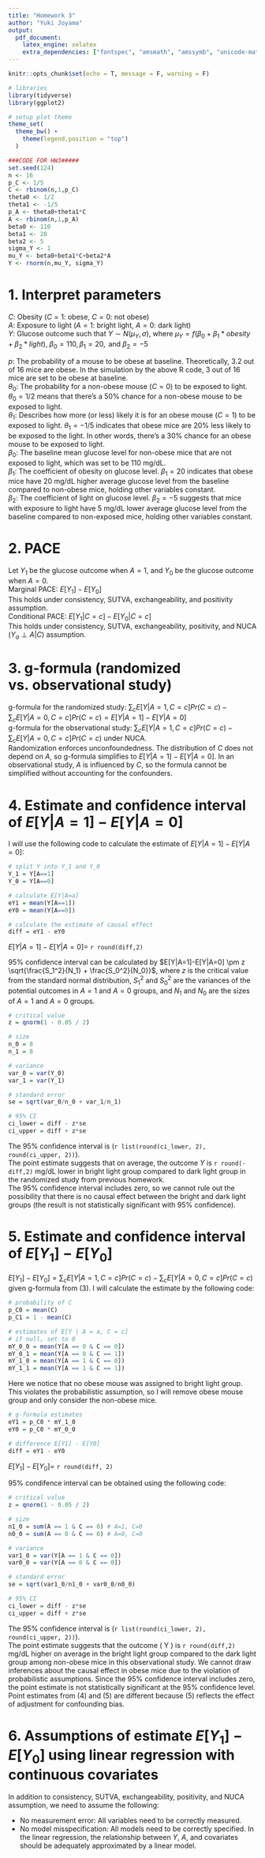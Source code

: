 ```yaml
---
title: "Homework 3"
author: "Yuki Joyama"
output: 
  pdf_document:
    latex_engine: xelatex
    extra_dependencies: ["fontspec", "amsmath", "amssymb", "unicode-math"]
---
```


```r
knitr::opts_chunk$set(echo = T, message = F, warning = F)
```

```r
# libraries
library(tidyverse)
library(ggplot2)

# setup plot theme
theme_set(
  theme_bw() +
    theme(legend.position = "top")
  )

###CODE FOR HW3#####
set.seed(124)
n <- 16
p_C <- 1/5
C <- rbinom(n,1,p_C)
theta0 <- 1/2
theta1 <- -1/5
p_A <- theta0+theta1*C
A <- rbinom(n,1,p_A)
beta0 <- 110
beta1 <- 20
beta2 <- 5
sigma_Y <- 1
mu_Y <- beta0+beta1*C+beta2*A
Y <- rnorm(n,mu_Y, sigma_Y)
```


# 1. Interpret parameters
$C$: Obesity ($C=1$: obese, $C=0$: not obese)    
$A$: Exposure to light ($A=1$: bright light, $A=0$: dark light)  
$Y$: Glucose outcome such that $Y\sim N(\mu_Y, \sigma)$, where $\mu_Y= f(\beta_0+\beta_1*obesity+\beta_2*light)$, $\beta_0=110, \beta_1=20, \text{ and } \beta_2=-5$   
  
$p$: The probability of a mouse to be obese at baseline. Theoretically, 3.2 out of 16 mice are obese. In the simulation by the above R code, 3 out of 16 mice are set to be obese at baseline.  
$\theta_0$: The probability for a non-obese mouse ($C=0$) to be exposed to light. $\theta_0=1/2$ means that there's a 50% chance for a non-obese mouse to be exposed to light.   
$\theta_1$: Describes how more (or less) likely it is for an obese mouse ($C=1$) to be exposed to light. $\theta_1=-1/5$ indicates that obese mice are 20% less likely to be exposed to the light. In other words, there's a 30% chance for an obese mouse to be exposed to light.     
$\beta_0$: The baseline mean glucose level for non-obese mice that are not exposed to light, which was set to be 110 mg/dL.   
$\beta_1$: The coefficient of obesity on glucose level. $\beta_1=20$ indicates that obese mice have 20 mg/dL higher average glucose level from the baseline compared to non-obese mice, holding other variables constant.       
$\beta_2$: The coefficient of light on glucose level. $\beta_2=-5$ suggests that mice with exposure to light have 5 mg/dL lower average glucose level from the baseline compared to non-exposed mice, holding other variables constant. 

# 2. PACE
Let $Y_1$ be the glucose outcome when $A=1$, and $Y_0$ be the glucose outcome when $A=0$.  
Marginal PACE: $E[Y_1]-E[Y_0]$  
This holds under consistency, SUTVA, exchangeability, and positivity assumption.  
Conditional PACE: $E[Y_1|C=c]-E[Y_0|C=c]$  
This holds under consistency, SUTVA, exchangeability, positivity, and NUCA ($Y_a\perp A|C$) assumption.

# 3. g-formula (randomized vs. observational study)
g-formula for the randomized study:  $\sum_c E[Y | A = 1, C = c] Pr(C = c) - \sum_c E[Y | A = 0, C = c] Pr(C = c)=E[Y|A=1]-E[Y|A=0]$  
g-formula for the observational study: $\sum_c E[Y |A=1, C = c] Pr(C = c)-\sum_c E[Y |A=0, C = c] Pr(C = c)$ under NUCA.  
Randomization enforces unconfoundedness. The distribution of $C$ does not depend on $A$, so g-formula simplifies to $E[Y|A=1]-E[Y|A=0]$. In an observational study, $A$ is influenced by $C$, so the formula cannot be simplified without accounting for the confounders.   

# 4. Estimate and confidence interval of $E[Y|A=1]-E[Y|A=0]$
I will use the following code to calculate the estimate of $E[Y|A=1]-E[Y|A=0]$:
```r
# split Y into Y_1 and Y_0
Y_1 = Y[A==1]
Y_0 = Y[A==0]

# calculate E[Y|A=a]
eY1 = mean(Y[A==1])
eY0 = mean(Y[A==0])

# calculate the estimate of causal effect
diff = eY1 - eY0
```

$E[Y|A=1]-E[Y|A=0]=$ `r round(diff,2)`

95% confidence interval can be calculated by $E[Y|A=1]-E[Y|A=0] \pm z \sqrt{\frac{S_1^2}{N_1} + \frac{S_0^2}{N_0}}$, where $z$ is the critical value from the standard normal distribution, $S_1^2$ and $S_0^2$ are the variances of the potential outcomes in $A=1$ and $A=0$ groups, and $N_1$ and $N_0$ are the sizes of $A=1$ and $A=0$ groups.
```r
# critical value
z = qnorm(1 - 0.05 / 2)

# size
n_0 = 8
n_1 = 8

# variance
var_0 = var(Y_0)
var_1 = var(Y_1)

# standard error
se = sqrt(var_0/n_0 + var_1/n_1)

# 95% CI
ci_lower = diff - z*se
ci_upper = diff + z*se
```

The 95% confidence interval is (`r list(round(ci_lower, 2), round(ci_upper, 2))`).  
The point estimate suggests that on average, the outcome $Y$ is `r round(-diff,2)` mg/dL lower in bright light group compared to dark light group in the randomized study from previous homework.  
The 95% confidence interval includes zero, so we cannot rule out the possibility that there is no causal effect between the bright and dark light groups (the result is not statistically significant with 95% confidence).

# 5. Estimate and confidence interval of $E[Y_1]-E[Y_0]$
$E[Y_1]- E[Y_0]=\sum_c E[Y |A=1, C = c] Pr(C = c)-\sum_c E[Y |A=0, C = c] Pr(C = c)$ given g-formula from (3). I will calculate the estimate by the following code:
```r
# probability of C
p_C0 = mean(C)
p_C1 = 1 - mean(C)

# estimates of E[Y | A = a, C = c]
# if null, set to 0
mY_0_0 = mean(Y[A == 0 & C == 0])
mY_0_1 = mean(Y[A == 0 & C == 1])
mY_1_0 = mean(Y[A == 1 & C == 0])
mY_1_1 = mean(Y[A == 1 & C == 1])
```

Here we notice that no obese mouse was assigned to bright light group. This violates the probabilistic assumption, so I will remove obese mouse group and only consider the non-obese mice.

```r

# g-formula estimates
eY1 = p_C0 * mY_1_0
eY0 = p_C0 * mY_0_0 

# difference E[Y1] - E[Y0]
diff = eY1 - eY0
```

$E[Y_1]- E[Y_0]=$ `r round(diff, 2)`

95% condifence interval can be obtained using the following code:
```r
# critical value
z = qnorm(1 - 0.05 / 2)

# size
n1_0 = sum(A == 1 & C == 0) # A=1, C=0
n0_0 = sum(A == 0 & C == 0) # A=0, C=0

# variance
var1_0 = var(Y[A == 1 & C == 0])
var0_0 = var(Y[A == 0 & C == 0])

# standard error
se = sqrt(var1_0/n1_0 + var0_0/n0_0)

# 95% CI
ci_lower = diff - z*se
ci_upper = diff + z*se
```

The 95% confidence interval is (`r list(round(ci_lower, 2), round(ci_upper, 2))`).  
The point estimate suggests that the outcome \( Y \) is `r round(diff,2)` mg/dL higher on average in the bright light group compared to the dark light group among non-obese mice in this observational study. We cannot draw inferences about the causal effect in obese mice due to the violation of probabilistic assumptions. Since the 95% confidence interval includes zero, the point estimate is not statistically significant at the 95% confidence level.  
Point estimates from (4) and (5) are different because (5) reflects the effect of adjustment for confounding bias.

# 6. Assumptions of estimate $E[Y_1]−E[Y_0]$ using linear regression with continuous covariates
In addition to consistency, SUTVA, exchangeability, positivity, and NUCA assumption, we need to assume the following:    

- No measurement error: All variables need to be correctly measured.  
- No model misspecification: All models need to be correctly specified. In the linear regression, the relationship between $Y$, $A$, and covariates should be adequately approximated by a linear model.
